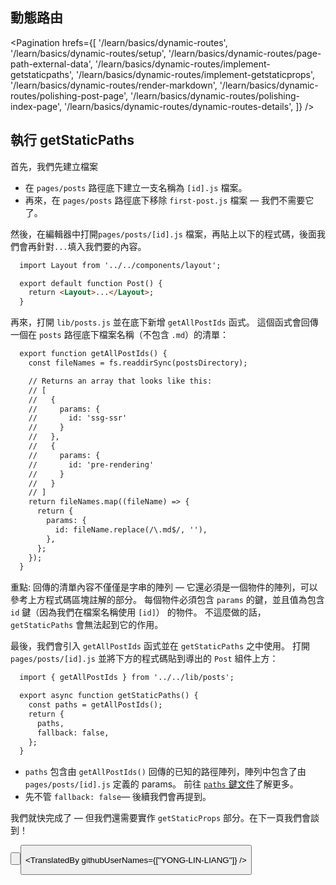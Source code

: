 
## 動態路由

<Pagination
  hrefs={[
    '/learn/basics/dynamic-routes',
    '/learn/basics/dynamic-routes/setup',
    '/learn/basics/dynamic-routes/page-path-external-data',
    '/learn/basics/dynamic-routes/implement-getstaticpaths',
    '/learn/basics/dynamic-routes/implement-getstaticprops',
    '/learn/basics/dynamic-routes/render-markdown',
    '/learn/basics/dynamic-routes/polishing-post-page',
    '/learn/basics/dynamic-routes/polishing-index-page',
    '/learn/basics/dynamic-routes/dynamic-routes-details',
  ]}
/>

## 執行 getStaticPaths

首先，我們先建立檔案

- 在 `pages/posts` 路徑底下建立一支名稱為 `[id].js` 檔案。
- 再來，在 `pages/posts` 路徑底下移除 `first-post.js` 檔案 — 我們不需要它了。

然後，在編輯器中打開`pages/posts/[id].js` 檔案，再貼上以下的程式碼，後面我們會再針對`...`填入我們要的內容。

```html
  import Layout from '../../components/layout';

  export default function Post() {
    return <Layout>...</Layout>;
  }
```

再來，打開 `lib/posts.js` 並在底下新增 `getAllPostIds` 函式。
這個函式會回傳一個在 `posts` 路徑底下檔案名稱（不包含 `.md`）的清單：

```html
  export function getAllPostIds() {
    const fileNames = fs.readdirSync(postsDirectory);

    // Returns an array that looks like this:
    // [
    //   {
    //     params: {
    //       id: 'ssg-ssr'
    //     }
    //   },
    //   {
    //     params: {
    //       id: 'pre-rendering'
    //     }
    //   }
    // ]
    return fileNames.map((fileName) => {
      return {
        params: {
          id: fileName.replace(/\.md$/, ''),
        },
      };
    });
  }
```

重點: 回傳的清單內容不僅僅是字串的陣列 — 它還必須是一個物件的陣列，可以參考上方程式碼區塊註解的部分。 每個物件必須包含 `params` 的鍵，並且值為包含 `id` 鍵（因為我們在檔案名稱使用 `[id]`） 的物件。 不這麼做的話，`getStaticPaths` 會無法起到它的作用。

最後，我們會引入 `getAllPostIds` 函式並在 `getStaticPaths` 之中使用。 打開 `pages/posts/[id].js` 並將下方的程式碼貼到導出的 `Post` 組件上方：

```html
  import { getAllPostIds } from '../../lib/posts';

  export async function getStaticPaths() {
    const paths = getAllPostIds();
    return {
      paths,
      fallback: false,
    };
  }
```

- `paths` 包含由 `getAllPostIds()` 回傳的已知的路徑陣列，陣列中包含了由 `pages/posts/[id].js` 定義的 params。 前往 [`paths` 鍵文件](/docs/basic-features/data-fetching/overview#the-paths-key-required)了解更多。
- 先不管 `fallback: false`— 後續我們會再提到。

我們就快完成了 — 但我們還需要實作 `getStaticProps` 部分。在下一頁我們會談到！

<Button
  content="← 返回上一頁"
  url="/learn/basics/dynamic-routes/page-path-external-data"
  basicStyle="text-white bg-[#0070f3]"
  hoverStyle="hover:opacity-90"
/>

<Button
  content="前往下一頁 →"
  url="/learn/basics/dynamic-routes/implement-getstaticprops"
  basicStyle="text-white bg-[#0070f3]"
  hoverStyle="hover:opacity-90"
/>

<TranslatedBy githubUserNames={["YONG-LIN-LIANG"]} />